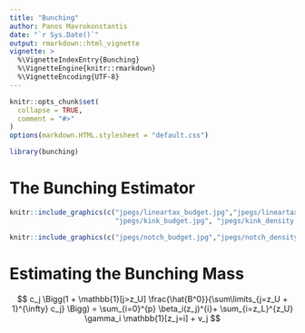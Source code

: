 ```yaml
---
title: "Bunching"
author: Panos Mavrokonstantis
date: "`r Sys.Date()`"
output: rmarkdown::html_vignette
vignette: >
  %\VignetteIndexEntry{Bunching}
  %\VignetteEngine{knitr::rmarkdown}
  %\VignetteEncoding{UTF-8}
---
```


```r
knitr::opts_chunk$set(
  collapse = TRUE,
  comment = "#>"
)
options(markdown.HTML.stylesheet = "default.css")

```

```r
library(bunching)
```

# The Bunching Estimator



```r
knitr::include_graphics(c("jpegs/lineartax_budget.jpg","jpegs/lineartax_density.jpg",
                          "jpegs/kink_budget.jpg", "jpegs/kink_density.jpg"))
```

```r
knitr::include_graphics(c("jpegs/notch_budget.jpg","jpegs/notch_density.jpg"))
```

# Estimating the Bunching Mass



$$ c_j \Bigg(1 + \mathbb{1}[j>z_U] \frac{\hat{B^0}}{\sum\limits_{j=z_U + 1}^{\infty} c_j}   \Bigg) = 
\sum_{i=0}^{p} \beta_i(z_j)^{i}+ \sum_{i=z_L}^{z_U} \gamma_i \mathbb{1}[z_j=i] + v_j $$


